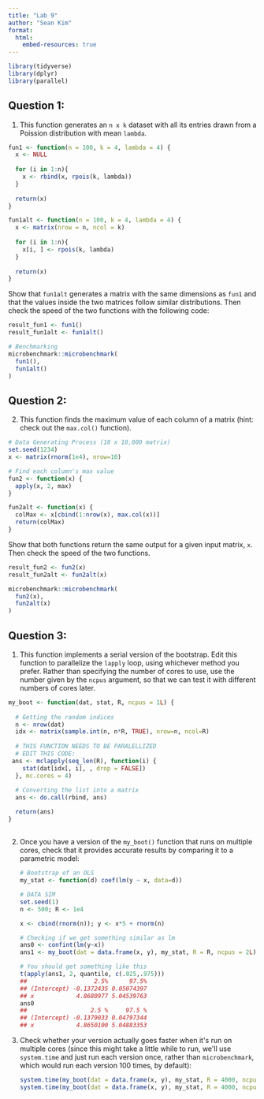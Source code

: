 ```yaml
---
title: "Lab 9"
author: "Sean Kim"
format:
  html:
    embed-resources: true
---
```


```r
library(tidyverse)
library(dplyr)
library(parallel)
```

## Question 1: 

1.  This function generates an `n x k` dataset with all its entries drawn from a Poission distribution with mean `lambda`.

```r
fun1 <- function(n = 100, k = 4, lambda = 4) {
  x <- NULL
  
  for (i in 1:n){
    x <- rbind(x, rpois(k, lambda))    
  }
  
  return(x)
}

fun1alt <- function(n = 100, k = 4, lambda = 4) {
  x <- matrix(nrow = n, ncol = k)
  
  for (i in 1:n){
    x[i, ] <- rpois(k, lambda)
  }
  
  return(x)
}
```

Show that `fun1alt` generates a matrix with the same dimensions as `fun1` and that the values inside the two matrices follow similar distributions. Then check the speed of the two functions with the following code:

```r

result_fun1 <- fun1()
result_fun1alt <- fun1alt()

# Benchmarking
microbenchmark::microbenchmark(
  fun1(),
  fun1alt()
)
```

## Question 2: 

2.  This function finds the maximum value of each column of a matrix (hint: check out the `max.col()` function).

```r
# Data Generating Process (10 x 10,000 matrix)
set.seed(1234)
x <- matrix(rnorm(1e4), nrow=10)

# Find each column's max value
fun2 <- function(x) {
  apply(x, 2, max)
}

fun2alt <- function(x) {
  colMax <- x[cbind(1:nrow(x), max.col(x))]
  return(colMax)
}
```

Show that both functions return the same output for a given input matrix, `x`. Then check the speed of the two functions.

```r

result_fun2 <- fun2(x)
result_fun2alt <- fun2alt(x)

microbenchmark::microbenchmark(
  fun2(x),
  fun2alt(x)
)
```

## Question 3: 

1.  This function implements a serial version of the bootstrap. Edit this function to parallelize the `lapply` loop, using whichever method you prefer. Rather than specifying the number of cores to use, use the number given by the `ncpus` argument, so that we can test it with different numbers of cores later.

```r
my_boot <- function(dat, stat, R, ncpus = 1L) {
  
  # Getting the random indices
  n <- nrow(dat)
  idx <- matrix(sample.int(n, n*R, TRUE), nrow=n, ncol=R)
  
  # THIS FUNCTION NEEDS TO BE PARALELLIZED
  # EDIT THIS CODE:
 ans <- mclapply(seq_len(R), function(i) {
    stat(dat[idx[, i], , drop = FALSE])
  }, mc.cores = 4)
  
  # Converting the list into a matrix
  ans <- do.call(rbind, ans)

  return(ans)
}
```

## 

2.  Once you have a version of the `my_boot()` function that runs on multiple cores, check that it provides accurate results by comparing it to a parametric model:

    ```r
    # Bootstrap of an OLS
    my_stat <- function(d) coef(lm(y ~ x, data=d))

    # DATA SIM
    set.seed(1)
    n <- 500; R <- 1e4

    x <- cbind(rnorm(n)); y <- x*5 + rnorm(n)

    # Checking if we get something similar as lm
    ans0 <- confint(lm(y~x))
    ans1 <- my_boot(dat = data.frame(x, y), my_stat, R = R, ncpus = 2L)

    # You should get something like this
    t(apply(ans1, 2, quantile, c(.025,.975)))
    ##                   2.5%      97.5%
    ## (Intercept) -0.1372435 0.05074397
    ## x            4.8680977 5.04539763
    ans0
    ##                  2.5 %     97.5 %
    ## (Intercept) -0.1379033 0.04797344
    ## x            4.8650100 5.04883353
    ```

3.  Check whether your version actually goes faster when it\'s run on multiple cores (since this might take a little while to run, we\'ll use `system.time` and just run each version once, rather than `microbenchmark`, which would run each version 100 times, by default):

    ```r
    system.time(my_boot(dat = data.frame(x, y), my_stat, R = 4000, ncpus = 1L))
    system.time(my_boot(dat = data.frame(x, y), my_stat, R = 4000, ncpus = 2L))
    ```
